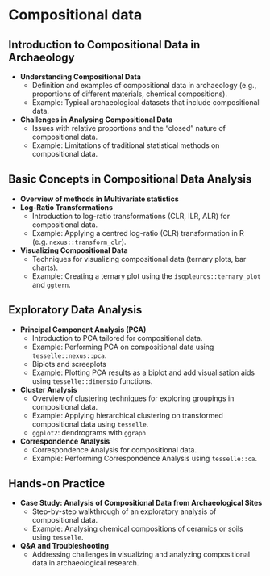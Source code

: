 # Compositional data

## Introduction to Compositional Data in Archaeology

* **Understanding Compositional Data**  
  * Definition and examples of compositional data in archaeology (e.g., proportions of different materials, chemical compositions).  
  * Example: Typical archaeological datasets that include compositional data.  
* **Challenges in Analysing Compositional Data**  
  * Issues with relative proportions and the "closed" nature of compositional data.  
  * Example: Limitations of traditional statistical methods on compositional data.

## Basic Concepts in Compositional Data Analysis

* **Overview of methods in Multivariate statistics**   
* **Log-Ratio Transformations**  
  * Introduction to log-ratio transformations (CLR, ILR, ALR) for compositional data.  
  * Example: Applying a centred log-ratio (CLR) transformation in R (e.g. `nexus::transform_clr`).  
* **Visualizing Compositional Data**  
  * Techniques for visualizing compositional data (ternary plots, bar charts).  
  * Example: Creating a ternary plot using the `isopleuros::ternary_plot` and `ggtern`.

## Exploratory Data Analysis

* **Principal Component Analysis (PCA)**  
  * Introduction to PCA tailored for compositional data.  
  * Example: Performing PCA on compositional data using `tesselle::nexus::pca`.  
  * Biplots and screeplots  
  * Example: Plotting PCA results as a biplot and add visualisation aids using `tesselle::dimensio` functions.  
* **Cluster Analysis**  
  * Overview of clustering techniques for exploring groupings in compositional data.  
  * Example: Applying hierarchical clustering on transformed compositional data using `tesselle`.  
  * `ggplot2`: dendrograms with `ggraph`  
* **Correspondence Analysis**  
  * Correspondence Analysis for compositional data.  
  * Example: Performing Correspondence Analysis using `tesselle::ca`.

## Hands-on Practice

* **Case Study: Analysis of Compositional Data from Archaeological Sites**  
  * Step-by-step walkthrough of an exploratory analysis of compositional data.  
  * Example: Analysing chemical compositions of ceramics or soils using `tesselle`.  
* **Q\&A and Troubleshooting**  
  * Addressing challenges in visualizing and analyzing compositional data in archaeological research.
